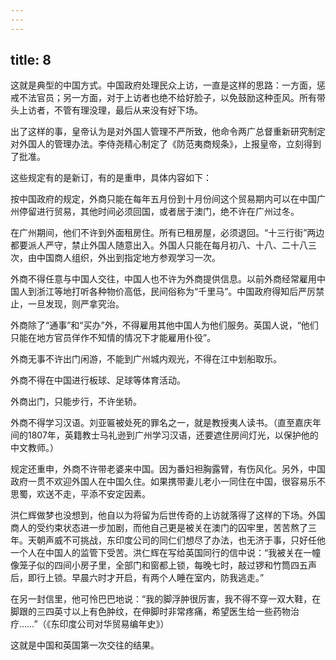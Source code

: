 ```yaml
---
---
---
```

title: 8
---



这就是典型的中国方式。中国政府处理民众上访，一直是这样的思路：一方面，惩戒不法官员；另一方面，对于上访者也绝不给好脸子，以免鼓励这种歪风。所有带头上访者，不管有理没理，最后从来没有好下场。

出了这样的事，皇帝认为是对外国人管理不严所致，他命令两广总督重新研究制定对外国人的管理办法。李侍尧精心制定了《防范夷商规条》，上报皇帝，立刻得到了批准。

这些规定有的是新订，有的是重申，具体内容如下：

按中国政府的规定，外商只能在每年五月份到十月份间这个贸易期内可以在中国广州停留进行贸易，其他时间必须回国，或者居于澳门，绝不许在广州过冬。

在广州期间，他们不许到外面租房住。所有已租房屋，必须退回。“十三行街”两边都要派人严守，禁止外国人随意出入。外国人只能在每月初八、十八、二十八三次，由中国商人组织，外出到指定地方参观学习一次。

外商不得任意与中国人交往，中国人也不许为外商提供信息。以前外商经常雇用中国人到浙江等地打听各种物价高低，民间俗称为“千里马”。中国政府得知后严厉禁止，一旦发现，则严拿究治。

外商除了“通事”和“买办”外，不得雇用其他中国人为他们服务。英国人说，“他们只能在地方官员佯作不知情的情况下才能雇用仆役”。

外商无事不许出门闲游，不能到广州城内观光，不得在江中划船取乐。

外商不得在中国进行板球、足球等体育活动。

外商出门，只能步行，不许坐轿。

外商不得学习汉语。刘亚匾被处死的罪名之一，就是教授夷人读书。（直至嘉庆年间的1807年，英籍教士马礼逊到广州学习汉语，还要遮住房间灯光，以保护他的中文教师。）

规定还重申，外商不许带老婆来中国。因为番妇袒胸露臂，有伤风化。另外，中国政府一贯不欢迎外国人在中国久住。如果携带妻儿老小一同住在中国，很容易乐不思蜀，欢送不走，平添不安定因素。

洪仁辉做梦也没想到，他自以为将留为后世传奇的上访就落得了这样的下场。外国商人的受约束状态进一步加剧，而他自己更是被关在澳门的囚牢里，苦苦熬了三年。天朝声威不可挑战，东印度公司的同仁们想尽了办法，也无济于事，只好任他一个人在中国人的监管下受苦。洪仁辉在写给英国同行的信中说：“我被关在一幢像笼子似的四间小房子里，全部门和窗都上锁，每晚七时，敲过锣和竹筒四五声后，即行上锁。早晨六时才开启，有两个人睡在室内，防我逃走。”

在另一封信里，他可怜巴巴地说：“我的脚浮肿很厉害，我不得不穿一双大鞋，在脚跟的三四英寸以上有色肿纹，在伸脚时非常疼痛，希望医生给一些药物治疗……”（《东印度公司对华贸易编年史》）

这就是中国和英国第一次交往的结果。